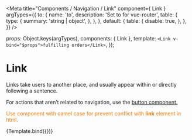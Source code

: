 

<Meta
  title="Components / Navigation / Link"
  component={ Link }
  argTypes={{
    to: {
      name: 'to',
      description: 'Set to for vue-router',
      table: {
        type: {
          summary: 'string | object',
        },
      },
    },
    default: {
      table: {
        disable: true,
      },
    },
  }}
/>

  props: Object.keys(argTypes),
  components: { Link },
  template: `<Link v-bind="$props">fulfilling orders</Link>`,
});

# Link

Links take users to another place, and usually appear within or directly following a sentence.

For actions that aren’t related to navigation, use the [button component.](/docs/components-actions-button--button)

<font color="#FF7900">Use component with camel case for prevent conflict with <b>link</b> element in html.</font>


<Canvas>
  <Story name="Link">
    {Template.bind({})}
  </Story>
</Canvas>

<ArgsTable story="Link" />
